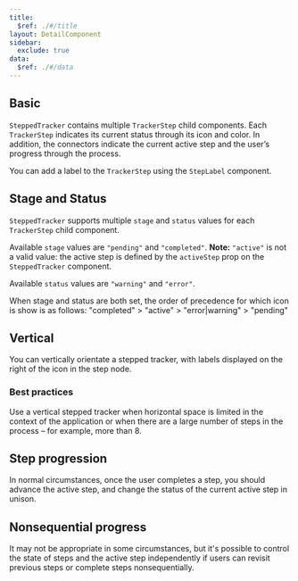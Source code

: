```yaml
---
title:
  $ref: ./#/title
layout: DetailComponent
sidebar:
  exclude: true
data:
  $ref: ./#/data
---
```


## Basic

`SteppedTracker` contains multiple `TrackerStep` child components. Each `TrackerStep` indicates its current status through its icon and color. In addition, the connectors indicate the current active step and the user’s progress through the process.

You can add a label to the `TrackerStep` using the `StepLabel` component.

<LivePreview componentName="stepped-tracker" exampleName="Basic" />

## Stage and Status

`SteppedTracker` supports multiple `stage` and `status` values for each `TrackerStep` child component.

Available `stage` values are `"pending"` and `"completed"`. **Note:** `"active"` is not a valid value: the active step is defined by the `activeStep` prop on the `SteppedTracker` component.

Available `status` values are `"warning"` and `"error"`.

When stage and status are both set, the order of precedence for which icon is show is as follows: "completed" > "active" > "error|warning" > "pending"

<LivePreview componentName="stepped-tracker" exampleName="StageAndStatus" />

## Vertical

You can vertically orientate a stepped tracker, with labels displayed on the right of the icon in the step node.

### Best practices

Use a vertical stepped tracker when horizontal space is limited in the context of the application or when there are a large number of steps in the process – for example, more than 8.

<LivePreview componentName="stepped-tracker" exampleName="Vertical" />

## Step progression

In normal circumstances, once the user completes a step, you should advance the active step, and change the status of the current active step in unison.

<LivePreview componentName="stepped-tracker" exampleName="StepProgression" />

## Nonsequential progress

It may not be appropriate in some circumstances, but it's possible to control the state of steps and the active step independently if users can revisit previous steps or complete steps nonsequentially.

<LivePreview
  componentName="stepped-tracker"
  exampleName="NonSequentialProgress"
/>
